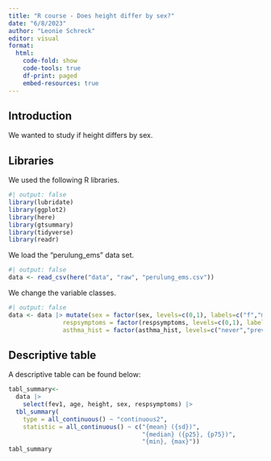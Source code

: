 ---
title: "R course - Does height differ by sex?"
date: "6/8/2023"
author: "Leonie Schreck"
editor: visual
format:
  html:
    code-fold: show
    code-tools: true
    df-print: paged
    embed-resources: true
---

## Introduction

We wanted to study if height differs by sex.

## Libraries

We used the following R libraries.

```{r}
#| output: false
library(lubridate)
library(ggplot2)
library(here)
library(gtsummary)
library(tidyverse)
library(readr)
```

We load the "perulung_ems" data set.

```{r}
#| output: false
data <- read_csv(here("data", "raw", "perulung_ems.csv"))

```

We change the variable classes.

```{r}
#| output: false
data <- data |> mutate(sex = factor(sex, levels=c(0,1), labels=c("f","m")),
               respsymptoms = factor(respsymptoms, levels=c(0,1), labels=c("no","yes")),
               asthma_hist = factor(asthma_hist, levels=c("never","previous asthma","current asthma")))

```

## Descriptive table

A descriptive table can be found below:

```{r}
tabl_summary<-
  data |>
    select(fev1, age, height, sex, respsymptoms) |>
  tbl_summary(
    type = all_continuous() ~ "continuous2",
    statistic = all_continuous() ~ c("{mean} ({sd})", 
                                     "{median} ({p25}, {p75})", 
                                     "{min}, {max}"))
tabl_summary
```



```{r}

```

